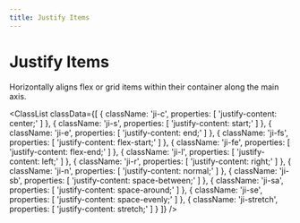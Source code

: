 ```yaml
---
title: Justify Items
---
```



# Justify Items

Horizontally aligns flex or grid items within their container along the main axis.

<ClassList
  classData={[
    {
        className: 'ji-c',
        properties: [
            'justify-content: center;'
        ]
    },
    {
        className: 'ji-s',
        properties: [
            'justify-content: start;'
        ]
    },
    {
        className: 'ji-e',
        properties: [
            'justify-content: end;'
        ]
    },
    {
        className: 'ji-fs',
        properties: [
            'justify-content: flex-start;'
        ]
    },
    {
        className: 'ji-fe',
        properties: [
            'justify-content: flex-end;'
        ]
    },
    {
        className: 'ji-l',
        properties: [
            'justify-content: left;'
        ]
    },
    {
        className: 'ji-r',
        properties: [
            'justify-content: right;'
        ]
    },
    {
        className: 'ji-n',
        properties: [
            'justify-content: normal;'
        ]
    },
    {
        className: 'ji-sb',
        properties: [
            'justify-content: space-between;'
        ]
    },
    {
        className: 'ji-sa',
        properties: [
            'justify-content: space-around;'
        ]
    },
    {
        className: 'ji-se',
        properties: [
            'justify-content: space-evenly;'
        ]
    },
    {
        className: 'ji-stretch',
        properties: [
            'justify-content: stretch;'
        ]
    }
  ]}
/>